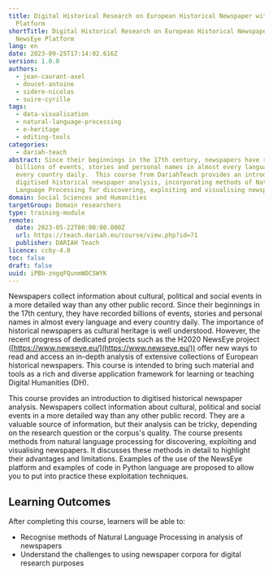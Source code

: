 ```yaml
---
title: Digital Historical Research on European Historical Newspaper with NewsEye
  Platform
shortTitle: Digital Historical Research on European Historical Newspaper with
  NewsEye Platform
lang: en
date: 2023-09-25T17:14:02.616Z
version: 1.0.0
authors:
  - jean-caurant-axel
  - doucet-antoine
  - sidère-nicolas
  - suire-cyrille
tags:
  - data-visualisation
  - natural-language-processing
  - e-heritage
  - editing-tools
categories:
  - dariah-teach
abstract: Since their beginnings in the 17th century, newspapers have recorded
  billions of events, stories and personal names in almost every language and
  every country daily.  This course from DariahTeach provides an introduction to
  digitised historical newspaper analysis, incorporating methods of Natural
  Language Processing for discovering, exploiting and visualising newspapers.
domain: Social Sciences and Humanities
targetGroup: Domain researchers
type: training-module
remote:
  date: 2023-05-22T00:00:00.000Z
  url: https://teach.dariah.eu/course/view.php?id=71
  publisher: DARIAH Teach
licence: ccby-4.0
toc: false
draft: false
uuid: iPBb-zngqFQunmWOCSWYK
---
```

Newspapers collect information about cultural, political and social events in a more detailed way than any other public record. Since their beginnings in the 17th century, they have recorded billions of events, stories and personal names in almost every language and every country daily. The importance of historical newspapers as cultural heritage is well understood. However, the recent progress of dedicated projects such as the H2020 NewsEye project ([https://www.newseye.eu/](https://www.newseye.eu/)) offer new ways to read and access an in-depth analysis of extensive collections of European historical newspapers. This course is intended to bring such material and tools as a rich and diverse application framework for learning or teaching Digital Humanities (DH).

This course provides an introduction to digitised historical newspaper analysis. Newspapers collect information about cultural, political and social events in a more detailed way than any other public record. They are a valuable source of information, but their analysis can be tricky, depending on the research question or the corpus's quality. The course presents methods from natural language processing for discovering, exploiting and visualising newspapers. It discusses these methods in detail to highlight their advantages and limitations. Examples of the use of the NewsEye platform and examples of code in Python language are proposed to allow you to put into practice these exploitation techniques.

## L﻿earning Outcomes

A﻿fter completing this course, learners will be able to:

- R﻿ecognise methods of Natural Language Processing in analysis of newspapers
- U﻿nderstand the challenges to using newspaper corpora for digital research purposes

<ExternalResource title="Interested in learning more?" subtitle="Check out &quot;Digital Historical Research on European Historical Newspaper with NewsEye Platform&quot;" url="https://teach.dariah.eu/course/view.php?id=71" />